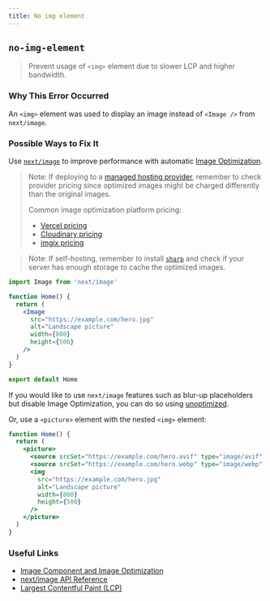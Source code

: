 ```yaml
---
title: No img element
---
```


## `no-img-element`

> Prevent usage of `<img>` element due to slower LCP and higher bandwidth.

### Why This Error Occurred

An `<img>` element was used to display an image instead of `<Image />` from `next/image`.

### Possible Ways to Fix It

Use [`next/image`](/docs/pages/api-reference/components/image) to improve performance with automatic [Image Optimization](/docs/pages/building-your-application/optimizing/images).

> Note: If deploying to a [managed hosting provider](/docs/pages/building-your-application/deploying), remember to check provider pricing since optimized images might be charged differently than the original images.
>
> Common image optimization platform pricing:
>
> - [Vercel pricing](https://vercel.com/pricing)
> - [Cloudinary pricing](https://cloudinary.com/pricing)
> - [imgix pricing](https://imgix.com/pricing)

> Note: If self-hosting, remember to install [`sharp`](https://www.npmjs.com/package/sharp) and check if your server has enough storage to cache the optimized images.

```jsx filename="pages/index.js"
import Image from 'next/image'

function Home() {
  return (
    <Image
      src="https://example.com/hero.jpg"
      alt="Landscape picture"
      width={800}
      height={500}
    />
  )
}

export default Home
```

If you would like to use `next/image` features such as blur-up placeholders but disable Image Optimization, you can do so using [unoptimized](/docs/pages/api-reference/components/image#unoptimized).

Or, use a `<picture>` element with the nested `<img>` element:

```jsx filename="pages/index.js"
function Home() {
  return (
    <picture>
      <source srcSet="https://example.com/hero.avif" type="image/avif" />
      <source srcSet="https://example.com/hero.webp" type="image/webp" />
      <img
        src="https://example.com/hero.jpg"
        alt="Landscape picture"
        width={800}
        height={500}
      />
    </picture>
  )
}
```

### Useful Links

- [Image Component and Image Optimization](/docs/pages/building-your-application/optimizing/images)
- [next/image API Reference](/docs/pages/api-reference/components/image)
- [Largest Contentful Paint (LCP)](/learn/seo/web-performance/lcp)
